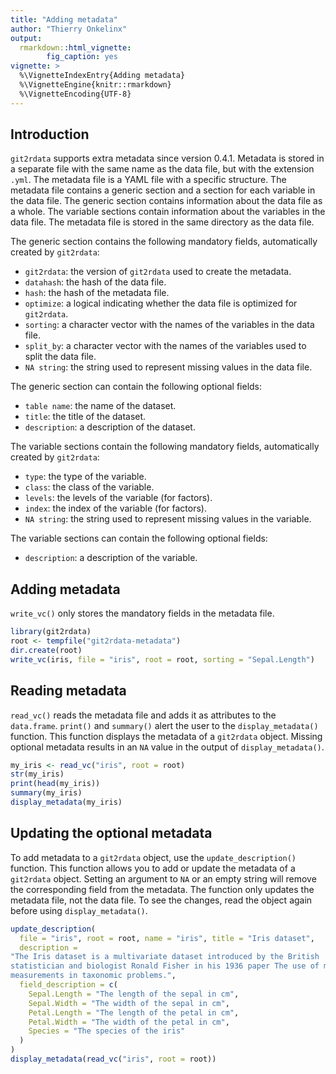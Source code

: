 ```yaml
---
title: "Adding metadata"
author: "Thierry Onkelinx"
output:
  rmarkdown::html_vignette:
        fig_caption: yes
vignette: >
  %\VignetteIndexEntry{Adding metadata}
  %\VignetteEngine{knitr::rmarkdown}
  %\VignetteEncoding{UTF-8}
---
```


## Introduction

`git2rdata` supports extra metadata since version 0.4.1.
Metadata is stored in a separate file with the same name as the data file, but with the extension `.yml`.
The metadata file is a YAML file with a specific structure.
The metadata file contains a generic section and a section for each variable in the data file.
The generic section contains information about the data file as a whole.
The variable sections contain information about the variables in the data file.
The metadata file is stored in the same directory as the data file.

The generic section contains the following mandatory fields, automatically created by `git2rdata`:

- `git2rdata`: the version of `git2rdata` used to create the metadata.
- `datahash`: the hash of the data file.
- `hash`: the hash of the metadata file.
- `optimize`: a logical indicating whether the data file is optimized for `git2rdata`.
- `sorting`: a character vector with the names of the variables in the data file.
- `split_by`: a character vector with the names of the variables used to split the data file.
- `NA string`: the string used to represent missing values in the data file.

The generic section can contain the following optional fields:

- `table name`: the name of the dataset.
- `title`: the title of the dataset.
- `description`: a description of the dataset.

The variable sections contain the following mandatory fields, automatically created by `git2rdata`:

- `type`: the type of the variable.
- `class`: the class of the variable.
- `levels`: the levels of the variable (for factors).
- `index`: the index of the variable (for factors).
- `NA string`: the string used to represent missing values in the variable.

The variable sections can contain the following optional fields:

- `description`: a description of the variable.

## Adding metadata

`write_vc()` only stores the mandatory fields in the metadata file.

```r
library(git2rdata)
root <- tempfile("git2rdata-metadata")
dir.create(root)
write_vc(iris, file = "iris", root = root, sorting = "Sepal.Length")
```

## Reading metadata

`read_vc()` reads the metadata file and adds it as attributes to the `data.frame`.
`print()` and `summary()` alert the user to the `display_metadata()` function.
This function displays the metadata of a `git2rdata` object.
Missing optional metadata results in an `NA` value in the output of `display_metadata()`.

```r
my_iris <- read_vc("iris", root = root)
str(my_iris)
print(head(my_iris))
summary(my_iris)
display_metadata(my_iris)
```

## Updating the optional metadata

To add metadata to a `git2rdata` object, use the `update_description()` function.
This function allows you to add or update the metadata of a `git2rdata` object.
Setting an argument to `NA` or an empty string will remove the corresponding field from the metadata.
The function only updates the metadata file, not the data file.
To see the changes, read the object again before using `display_metadata()`.

```r
update_description(
  file = "iris", root = root, name = "iris", title = "Iris dataset",
  description =
"The Iris dataset is a multivariate dataset introduced by the British
statistician and biologist Ronald Fisher in his 1936 paper The use of multiple
measurements in taxonomic problems.",
  field_description = c(
    Sepal.Length = "The length of the sepal in cm",
    Sepal.Width = "The width of the sepal in cm",
    Petal.Length = "The length of the petal in cm",
    Petal.Width = "The width of the petal in cm",
    Species = "The species of the iris"
  )
)
display_metadata(read_vc("iris", root = root))
```

